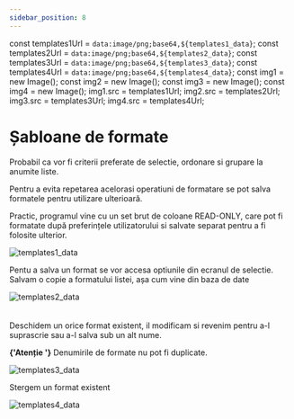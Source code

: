```yaml
---
sidebar_position: 8
---
```

const templates1Url = `data:image/png;base64,${templates1_data}`;
const templates2Url = `data:image/png;base64,${templates2_data}`;
const templates3Url = `data:image/png;base64,${templates3_data}`;
const templates4Url = `data:image/png;base64,${templates4_data}`;
const img1 = new Image();
const img2 = new Image();
const img3 = new Image();
const img4 = new Image();
img1.src = templates1Url;
img2.src = templates2Url;
img3.src = templates3Url;
img4.src = templates4Url;

# Șabloane de formate
Probabil ca vor fi criterii preferate de selectie, ordonare si grupare la anumite liste. 

Pentru a evita repetarea acelorasi operatiuni de formatare se pot salva formatele pentru utilizare ulterioară.

Practic, programul vine cu un set brut de coloane READ-ONLY, care pot fi formatate după preferințele utilizatorului si salvate separat 
pentru a fi folosite ulterior.
<br/>

<div>
  <img src={templates1Url} alt="templates1_data" />
</div>

Pentu a salva un format se vor accesa optiunile din ecranul de selectie.
Salvam o copie a formatului listei, așa cum vine din baza de date
<br/>

<div>
  <img src={templates2Url} alt="templates2_data" />
</div>

<br />
<br />
Deschidem un orice format existent, il modificam si revenim pentru a-l suprascrie sau a-l salva sub un alt nume.

<strong>{'Atenție '}</strong>
Denumirile de formate nu pot fi duplicate.
<br />
<div>
  <img src={templates3Url} alt="templates3_data" />
</div>


Stergem un format existent
<br />
<div>
  <img src={templates4Url} alt="templates4_data" />
</div>
